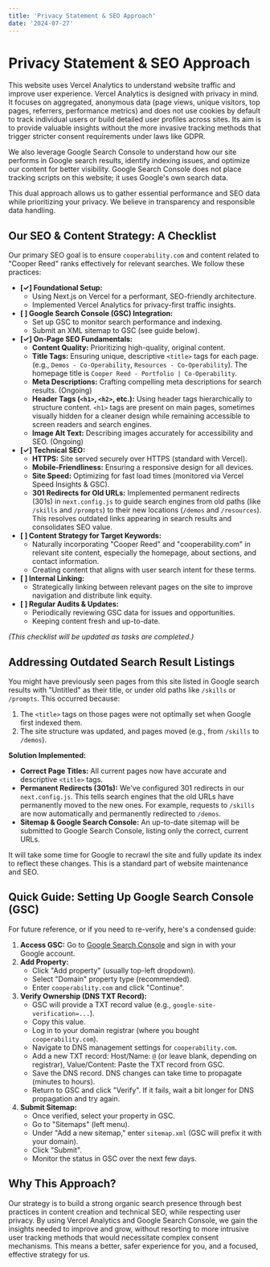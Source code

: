 ```yaml
---
title: 'Privacy Statement & SEO Approach'
date: '2024-07-27'
---
```


# Privacy Statement & SEO Approach

This website uses Vercel Analytics to understand website traffic and improve
user experience. Vercel Analytics is designed with privacy in mind. It focuses
on aggregated, anonymous data (page views, unique visitors, top pages,
referrers, performance metrics) and does not use cookies by default to track
individual users or build detailed user profiles across sites. Its aim is to
provide valuable insights without the more invasive tracking methods that
trigger stricter consent requirements under laws like GDPR.

We also leverage Google Search Console to understand how our site performs in
Google search results, identify indexing issues, and optimize our content for
better visibility. Google Search Console does not place tracking scripts on this
website; it uses Google's own search data.

This dual approach allows us to gather essential performance and SEO data while
prioritizing your privacy. We believe in transparency and responsible data
handling.

## Our SEO & Content Strategy: A Checklist

Our primary SEO goal is to ensure `cooperability.com` and content related to
"Cooper Reed" ranks effectively for relevant searches. We follow these
practices:

- **[✓] Foundational Setup:**
  - Using Next.js on Vercel for a performant, SEO-friendly architecture.
  - Implemented Vercel Analytics for privacy-first traffic insights.
- **[ ] Google Search Console (GSC) Integration:**
  - Set up GSC to monitor search performance and indexing.
  - Submit an XML sitemap to GSC (see guide below).
- **[✓] On-Page SEO Fundamentals:**
  - **Content Quality:** Prioritizing high-quality, original content.
  - **Title Tags:** Ensuring unique, descriptive `<title>` tags for each page.
    (e.g., `Demos - Co-Operability`, `Resources - Co-Operability`). The homepage
    title is `Cooper Reed - Portfolio | Co-Operability`.
  - **Meta Descriptions:** Crafting compelling meta descriptions for search
    results. (Ongoing)
  - **Header Tags (`<h1>`, `<h2>`, etc.):** Using header tags hierarchically to
    structure content. `<h1>` tags are present on main pages, sometimes visually
    hidden for a cleaner design while remaining accessible to screen readers and
    search engines.
  - **Image Alt Text:** Describing images accurately for accessibility and SEO.
    (Ongoing)
- **[✓] Technical SEO:**
  - **HTTPS:** Site served securely over HTTPS (standard with Vercel).
  - **Mobile-Friendliness:** Ensuring a responsive design for all devices.
  - **Site Speed:** Optimizing for fast load times (monitored via Vercel Speed
    Insights & GSC).
  - **301 Redirects for Old URLs:** Implemented permanent redirects (301s) in
    `next.config.js` to guide search engines from old paths (like `/skills` and
    `/prompts`) to their new locations (`/demos` and `/resources`). This
    resolves outdated links appearing in search results and consolidates SEO
    value.
- **[ ] Content Strategy for Target Keywords:**
  - Naturally incorporating "Cooper Reed" and "cooperability.com" in relevant
    site content, especially the homepage, about sections, and contact
    information.
  - Creating content that aligns with user search intent for these terms.
- **[ ] Internal Linking:**
  - Strategically linking between relevant pages on the site to improve
    navigation and distribute link equity.
- **[ ] Regular Audits & Updates:**
  - Periodically reviewing GSC data for issues and opportunities.
  - Keeping content fresh and up-to-date.

_(This checklist will be updated as tasks are completed.)_

## Addressing Outdated Search Result Listings

You might have previously seen pages from this site listed in Google search
results with "Untitled" as their title, or under old paths like `/skills` or
`/prompts`. This occurred because:

1.  The `<title>` tags on those pages were not optimally set when Google first
    indexed them.
2.  The site structure was updated, and pages moved (e.g., from `/skills` to
    `/demos`).

**Solution Implemented:**

- **Correct Page Titles:** All current pages now have accurate and descriptive
  `<title>` tags.
- **Permanent Redirects (301s):** We've configured 301 redirects in our
  `next.config.js`. This tells search engines that the old URLs have permanently
  moved to the new ones. For example, requests to `/skills` are now
  automatically and permanently redirected to `/demos`.
- **Sitemap & Google Search Console:** An up-to-date sitemap will be submitted
  to Google Search Console, listing only the correct, current URLs.

It will take some time for Google to recrawl the site and fully update its index
to reflect these changes. This is a standard part of website maintenance and
SEO.

## Quick Guide: Setting Up Google Search Console (GSC)

For future reference, or if you need to re-verify, here's a condensed guide:

1.  **Access GSC:** Go to
    [Google Search Console](https://search.google.com/search-console) and sign
    in with your Google account.
2.  **Add Property:**
    - Click "Add property" (usually top-left dropdown).
    - Select "Domain" property type (recommended).
    - Enter `cooperability.com` and click "Continue".
3.  **Verify Ownership (DNS TXT Record):**
    - GSC will provide a TXT record value (e.g.,
      `google-site-verification=...`).
    - Copy this value.
    - Log in to your domain registrar (where you bought `cooperability.com`).
    - Navigate to DNS management settings for `cooperability.com`.
    - Add a new TXT record: Host/Name: `@` (or leave blank, depending on
      registrar), Value/Content: Paste the TXT record from GSC.
    - Save the DNS record. DNS changes can take time to propagate (minutes to
      hours).
    - Return to GSC and click "Verify". If it fails, wait a bit longer for DNS
      propagation and try again.
4.  **Submit Sitemap:**
    - Once verified, select your property in GSC.
    - Go to "Sitemaps" (left menu).
    - Under "Add a new sitemap," enter `sitemap.xml` (GSC will prefix it with
      your domain).
    - Click "Submit".
    - Monitor the status in GSC over the next few days.

## Why This Approach?

Our strategy is to build a strong organic search presence through best practices
in content creation and technical SEO, while respecting user privacy. By using
Vercel Analytics and Google Search Console, we gain the insights needed to
improve and grow, without resorting to more intrusive user tracking methods that
would necessitate complex consent mechanisms. This means a better, safer
experience for you, and a focused, effective strategy for us.
